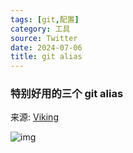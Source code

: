 ```yaml
---
tags: [git,配置]
category: 工具
source: Twitter
date: 2024-07-06
title: git alias
---
```


### 特别好用的三个 git alias

来源: [Viking](https://x.com/vikingmute/status/1809039941915324622?s=09&t=uYO26Ua57eTkXbjFXN1yWA)  

![img](/sections/002.git-alias.png)

